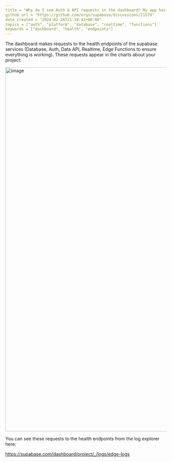 ```yaml
---
title = "Why do I see Auth & API requests in the dashboard? My app has no users"
github_url = "https://github.com/orgs/supabase/discussions/21579"
date_created = "2024-02-26T21:39:41+00:00"
topics = ["auth", "platform", "database", "realtime", "functions"]
keywords = ["dashboard", "health", "endpoints"]
---
```


The dashboard makes requests to the health endpoints of the supabase services (Database, Auth, Data API, Realtime, Edge Functions to ensure everything is working). These requests appear in the charts about your project:

<img
  width="1135"
  alt="image"
  src="https://github.com/supabase/supabase/assets/5036432/08b1c142-289c-46f3-ac21-38faad50ef8a"
/>

You can see these requests to the health endpoints from the log explorer here:

https://supabase.com/dashboard/project/_/logs/edge-logs
